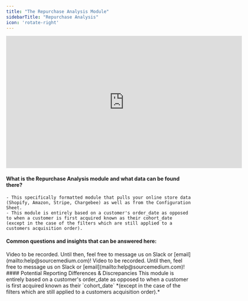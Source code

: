 ```yaml
---
title: "The Repurchase Analysis Module"
sidebarTitle: "Repurchase Analysis"
icon: 'rotate-right'
---
```

<iframe width="640" height="360" src="https://www.loom.com/embed/8a4ba556051248f2a46bab9f27304fac?sid=459c42b5-8f8b-4388-8971-d71fbde2a746" frameborder="0" webkitallowfullscreen mozallowfullscreen allowfullscreen></iframe>

#### What is the Repurchase Analysis module and what data can be found there?
    - This specifically formatted module that pulls your online store data (Shopify, Amazon, Stripe, Chargebee) as well as from the Configuration Sheet.
    - This module is entirely based on a customer's order_date as opposed to when a customer is first acquired known as their cohort_date (except in the case of the filters which are still applied to a customers acquisition order).
#### Common questions and insights that can be answered here:
<AccordionGroup>
<Accordion title="How many unique purchasers have repurchased within a given month (repurchase rate)?">
Video to be recorded. Until then, feel free to message us on Slack or [email](mailto:help@sourcemedium.com)!
</Accordion>
<Accordion title="What share of my overall sales performance is being driven by new vs. repeat customers? What does this trend look like over time?">
Video to be recorded. Until then, feel free to message us on Slack or [email](mailto:help@sourcemedium.com)!
</Accordion>
</AccordionGroup>
#### Potential Reporting Differences & Discrepancies
This module is entirely based on a customer's order_date as opposed to when a customer is first acquired known as their `cohort_date` *(except in the case of the filters which are still applied to a customers acquisition order).*